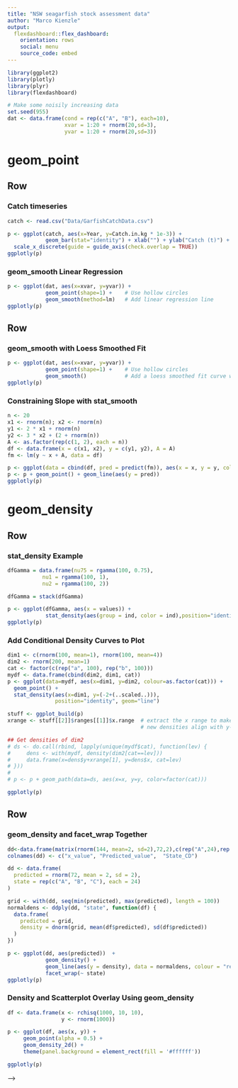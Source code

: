 ```yaml
---
title: "NSW seagarfish stock assessment data"
author: "Marco Kienzle"
output: 
  flexdashboard::flex_dashboard:
    orientation: rows
    social: menu
    source_code: embed
---
```


```r
library(ggplot2)
library(plotly)
library(plyr)
library(flexdashboard)

# Make some noisily increasing data
set.seed(955)
dat <- data.frame(cond = rep(c("A", "B"), each=10),
                  xvar = 1:20 + rnorm(20,sd=3),
                  yvar = 1:20 + rnorm(20,sd=3))
```

geom_point
=======================================================================

Row
-----------------------------------------------------------------------

### Catch timeseries

```r
catch <- read.csv("Data/GarfishCatchData.csv")

p <- ggplot(catch, aes(x=Year, y=Catch.in.kg * 1e-3)) +
            geom_bar(stat="identity") + xlab("") + ylab("Catch (t)") + 
  scale_x_discrete(guide = guide_axis(check.overlap = TRUE))
ggplotly(p)
```


### geom_smooth Linear Regression

```r
p <- ggplot(dat, aes(x=xvar, y=yvar)) +
            geom_point(shape=1) +    # Use hollow circles
            geom_smooth(method=lm)   # Add linear regression line
ggplotly(p)
```

Row
-----------------------------------------------------------------------

### geom_smooth with Loess Smoothed Fit

```r
p <- ggplot(dat, aes(x=xvar, y=yvar)) +
            geom_point(shape=1) +    # Use hollow circles
            geom_smooth()            # Add a loess smoothed fit curve with confidence region
ggplotly(p)
```

### Constraining Slope with stat_smooth

```r
n <- 20
x1 <- rnorm(n); x2 <- rnorm(n)
y1 <- 2 * x1 + rnorm(n)
y2 <- 3 * x2 + (2 + rnorm(n))
A <- as.factor(rep(c(1, 2), each = n))
df <- data.frame(x = c(x1, x2), y = c(y1, y2), A = A)
fm <- lm(y ~ x + A, data = df)

p <- ggplot(data = cbind(df, pred = predict(fm)), aes(x = x, y = y, color = A))
p <- p + geom_point() + geom_line(aes(y = pred))
ggplotly(p)
```

geom_density
=======================================================================

Row
-----------------------------------------------------------------------

### stat_density Example

```r
dfGamma = data.frame(nu75 = rgamma(100, 0.75),
           nu1 = rgamma(100, 1),
           nu2 = rgamma(100, 2))

dfGamma = stack(dfGamma)

p <- ggplot(dfGamma, aes(x = values)) +
            stat_density(aes(group = ind, color = ind),position="identity",geom="line")
ggplotly(p)
```

### Add Conditional Density Curves to Plot

```r
dim1 <- c(rnorm(100, mean=1), rnorm(100, mean=4))
dim2 <- rnorm(200, mean=1)
cat <- factor(c(rep("a", 100), rep("b", 100)))
mydf <- data.frame(cbind(dim2, dim1, cat))
p <- ggplot(data=mydf, aes(x=dim1, y=dim2, colour=as.factor(cat))) +
  geom_point() +
  stat_density(aes(x=dim1, y=(-2+(..scaled..))),
               position="identity", geom="line")

stuff <- ggplot_build(p)
xrange <- stuff[[2]]$ranges[[1]]$x.range  # extract the x range to make the
                                          # new densities align with y-axis

## Get densities of dim2
# ds <- do.call(rbind, lapply(unique(mydf$cat), function(lev) {
#     dens <- with(mydf, density(dim2[cat==lev]))
#     data.frame(x=dens$y+xrange[1], y=dens$x, cat=lev)
# }))
# 
# p <- p + geom_path(data=ds, aes(x=x, y=y, color=factor(cat)))

ggplotly(p)
```

Row
-----------------------------------------------------------------------

### geom_density and facet_wrap Together

```r
dd<-data.frame(matrix(rnorm(144, mean=2, sd=2),72,2),c(rep("A",24),rep("B",24),rep("C",24)))
colnames(dd) <- c("x_value", "Predicted_value",  "State_CD")

dd <- data.frame(
  predicted = rnorm(72, mean = 2, sd = 2),
  state = rep(c("A", "B", "C"), each = 24)
)

grid <- with(dd, seq(min(predicted), max(predicted), length = 100))
normaldens <- ddply(dd, "state", function(df) {
  data.frame(
    predicted = grid,
    density = dnorm(grid, mean(df$predicted), sd(df$predicted))
  )
})

p <- ggplot(dd, aes(predicted))  +
            geom_density() +
            geom_line(aes(y = density), data = normaldens, colour = "red") +
            facet_wrap(~ state)
ggplotly(p)
```

### Density and Scatterplot Overlay Using geom_density

```r
df <- data.frame(x <- rchisq(1000, 10, 10),
                 y <- rnorm(1000))

p <- ggplot(df, aes(x, y)) + 
     geom_point(alpha = 0.5) + 
     geom_density_2d() + 
     theme(panel.background = element_rect(fill = '#ffffff'))

ggplotly(p)
```



<!-- <!-- CREATED using https://www.r-bloggers.com/2020/09/deploying-flexdashboard-on-github-pages/ --> -->
<!-- --- -->
<!-- title: "NSW seagarfish data used for stock assessment" -->
<!-- output:  -->
<!--   flexdashboard::flex_dashboard: -->
<!--     orientation: columns -->
<!--     vertical_layout: fill -->
<!-- --- -->

<!-- ```{r setup, include=FALSE} -->
<!-- library(flexdashboard) -->
<!-- ``` -->

<!-- Column {data-width=650} -->
<!-- ----------------------------------------------------------------------- -->

<!-- ### Chart A -->

<!-- ```{r} -->
<!-- plot(1:10, 1:10) -->
<!-- ``` -->

<!-- Column {data-width=350} -->
<!-- ----------------------------------------------------------------------- -->

<!-- ### Chart B -->

<!-- ```{r, echo = FALSE} -->
<!-- catch <- read.csv("Data/GarfishCatchData.csv") -->
<!-- mp <- with(catch, barplot(t(1e-3 * Catch.in.kg), las = 1, beside = T, border = "lightgrey", col = "lightgrey", -->
<!--                         ylab = "Catch (tonnes)", ylim = c(0, 120), axes = TRUE, xlab = "")) -->

<!-- axis(side = 1, at = mp, label = catch$Year) -->
<!-- #axis(side = 2, at = seq(0, 100, 20), label = seq(0,100,20), las = 1) -->

<!-- #with(effort, lines(mp, Effort.in.days / 10, type = "b", pch = 19)) -->
<!-- #lines(mp, catch$Catch.in.kg / effort$Effort.in.days / 3, type = "b", pch = 15) -->


<!-- #with(tmp, lines(mp, .5e3 * Catch/Effort, type = "b", pch = 19, col = "black")) -->
<!-- #lines(mp, .5e3 * tmmp2[,1]/tmmp[,1], type = "b", pch = 15, col = "black") -->
<!-- #lines(mp, .5e3 * tmmp2[,2]/tmmp[,2], type = "b", pch = 17, col = "black") -->

<!-- #axis(side = 4, at = seq(0, 100, 20), label = seq(0, 1000, 200), las = 1) -->
<!-- #mtext(expression(paste("Effort (", boat.days^-1, ")", sep = "")), side=4,line=3) -->
<!-- box() -->
<!-- #abline( h = seq(0,3e4, 5e3), lty = 2, col = "grey") -->
<!-- #legend(21, 115, legend = c("Catch", "Effort"), col = c("lightgrey", "black"), pch = c(15,19), cex = 1, bg = "white") -->

<!-- ``` -->

<!-- ### Chart C -->

<!-- ```{r} -->
<!-- plot(1:10, -(1:10)) -->
<!-- ``` -->

